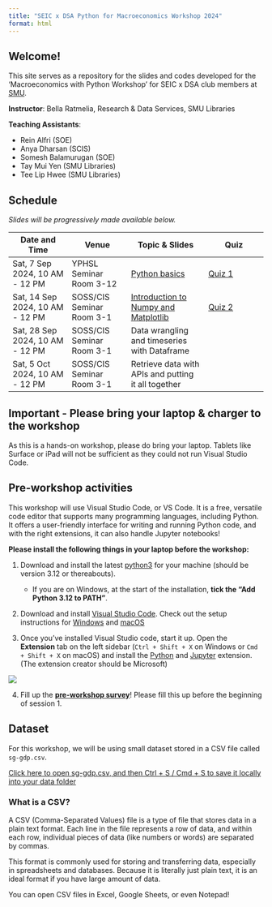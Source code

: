 ```yaml
---
title: "SEIC x DSA Python for Macroeconomics Workshop 2024"
format: html
---
```


## Welcome!

This site serves as a repository for the slides and codes developed for the 'Macroeconomics with Python Workshop' for SEIC x DSA club members at [SMU](https://www.smu.edu.sg/).

**Instructor**: Bella Ratmelia, Research & Data Services, SMU Libraries

**Teaching Assistants**:

-  Rein Alfri (SOE)
-  Anya Dharsan (SCIS)
-  Somesh Balamurugan (SOE)
-  Tay Mui Yen (SMU Libraries)
-  Tee Lip Hwee (SMU Libraries)

## Schedule

*Slides will be progressively made available below.*

::: table-schedule
| Date and Time | Venue | Topic & Slides | Quiz |
|-----------------|-----------------|---------------------|-----------------|
| Sat, 7 Sep 2024, 10 AM - 12 PM | YPHSL Seminar Room 3-12 | [Python basics](01-basics.html) | [Quiz 1](https://forms.gle/1QAdCiqtpPX6zGBn9){target="_blank"} |
| Sat, 14 Sep 2024, 10 AM - 12 PM | SOSS/CIS Seminar Room 3-1 | [Introduction to Numpy and Matplotlib](02-numpy.html) | [Quiz 2](https://forms.gle/AEXQi2hScPRTPtFh8){target="_blank"} |
| Sat, 28 Sep 2024, 10 AM - 12 PM | SOSS/CIS Seminar Room 3-1 | Data wrangling and timeseries with Dataframe |  |
| Sat, 5 Oct 2024, 10 AM - 12 PM | SOSS/CIS Seminar Room 3-1 | Retrieve data with APIs and putting it all together |  |
:::

<style type="text/css">
    .table-schedule table thead tr {width: 100%;}
    .table-schedule table thead tr th:nth-child(1) { width: 22%; }
    .table-schedule table thead tr th:nth-child(2) { width: 23%; }
    .table-schedule table thead tr th:nth-child(3) { width: 30%; }
    .table-schedule table thead tr th:nth-child(4) { width: 20%; }
</style>

::: {.callout-note appearance="simple"}
## Important - Please bring your laptop & charger to the workshop

As this is a hands-on workshop, please do bring your laptop. Tablets like Surface or iPad will not be sufficient as they could not run Visual Studio Code.
:::

## Pre-workshop activities

This workshop will use Visual Studio Code, or VS Code. It is a free, versatile code editor that supports many programming languages, including Python. It offers a user-friendly interface for writing and running Python code, and with the right extensions, it can also handle Jupyter notebooks!

**Please install the following things in your laptop before the workshop:**

1.  Download and install the latest [python3](https://www.python.org/downloads/) for your machine (should be version 3.12 or thereabouts).

    -   If you are on Windows, at the start of the installation, **tick the "Add Python 3.12 to PATH"**.

2.  Download and install [Visual Studio Code](https://code.visualstudio.com/Download). Check out the setup instructions for [Windows](https://code.visualstudio.com/docs/setup/windows) and [macOS](https://code.visualstudio.com/docs/setup/mac)

3.  Once you've installed Visual Studio code, start it up. Open the **Extension** tab on the left sidebar (`Ctrl + Shift + X` on Windows or `Cmd + Shift + X` on macOS) and install the [Python](https://marketplace.visualstudio.com/items?itemName=ms-python.python) and [Jupyter](https://marketplace.visualstudio.com/items?itemName=ms-toolsai.jupyter) extension. (The extension creator should be Microsoft)

![](images/vscode-extension-tab.jpg)

4.  Fill up the [**pre-workshop survey**](https://smusg.asia.qualtrics.com/jfe/form/SV_1Nx06jl6oFCnNNY)! Please fill this up before the beginning of session 1.

## Dataset

For this workshop, we will be using small dataset stored in a CSV file called `sg-gdp.csv`.

```{=html}
<a href="https://raw.githubusercontent.com/bellaratmelia/2024-python-macroecons/main/data/sg-gdp.csv" type="button" class="btn btn-success">Click here to open sg-gdp.csv, and then Ctrl + S / Cmd + S to save it locally into your data folder</a>
```

::: {.callout-note appearance="simple"}
### What is a CSV?

A CSV (Comma-Separated Values) file is a type of file that stores data in a plain text format. Each line in the file represents a row of data, and within each row, individual pieces of data (like numbers or words) are separated by commas.

This format is commonly used for storing and transferring data, especially in spreadsheets and databases. Because it is literally just plain text, it is an ideal format if you have large amount of data.

You can open CSV files in Excel, Google Sheets, or even Notepad!
:::